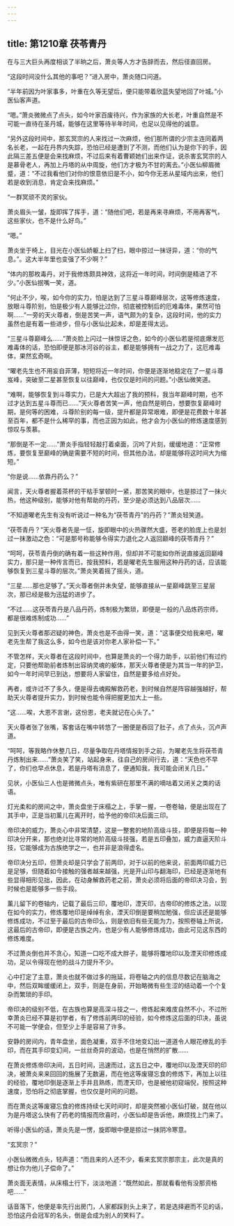 ```yaml
---
---
---
```

title: 第1210章 茯苓青丹
---



在与三大巨头再度相谈了半晌之后，萧炎等人方才告辞而去，然后径直回房。

“这段时间没什么其他的事吧？”进入房中，萧炎随口问道。

“半年前因为叶家事多，叶重在久等无望后，便只能带着欣蓝失望地回了叶城。”小医仙客声道。

“嗯。”萧炎微微点了点头，如今叶家百废待兴，作为家族的大长老，叶重自然是不可能一直待在圣丹城，能够在这里等待半年时间，也足以见得他的诚意。

“另外这段时间中，那玄冥宗的人来找过一次麻烦，他们那所谓的少宗主连同着两名长老，一起在丹界内失踪，恐怕已经是遭到了不测，而他们认为是你下的手，因此隔三差五便是会来找麻烦，不过后来有着曹颖她们出来作证，说杀害玄冥宗的人是慕骨老人，再加上丹塔的从中周旋，他们方才极为不甘的离去。”小医仙柳眉微蹙，道：“不过我看他们对你的恨意依旧是不小，如今你无恙从星域内出来，他们若是收到消息，肯定会来找麻烦。”

“一群冥顽不灵的家伙。

萧炎眉头一皱，旋即挥了挥手，道：“随他们吧，若是再来寻麻烦，不用再客气，这些家伙，也不是什么好鸟。”

“嗯。”

萧炎坐于椅上，目光在小医仙娇躯上扫了扫，眼中掠过一抹讶异，道：“你的气息。”。这大半年里也变强了不少啊？”

“体内的那枚毒丹，对于我修炼颇具神效，这将近一年时间，时间倒是精进了不少。”小医仙抿嘴一笑，道。

“何止不少，唉，如今你的实力，怕是达到了三星斗尊巅峰层次，这等修炼速度，放眼斗尊阶别，怕是极少有人能够比过你，彻底被控制后的厄难毒体，果然可怕啊……”一旁的天火尊者，倒是苦笑一声，语气颇为的复杂，这段时间，他的实力虽然也是有着一些进步，但与小医仙比起未，却是差得太远。

“三星斗尊巅峰么……”萧炎脸上闪过一抹惊讶之色，如今的小医仙若是彻底爆发厄难毒体的话，恐怕即便是那冰河谷的谷主，都是能够拥有一战之力了，这厄难毒体，果然玄奇啊。

“曜老先生也不用妄自菲薄，短短将近一年时间，你便是逐渐地稳定在了一星斗尊岌峰，突破至二星甚至恢复以往巅峰，也仅仅是时间的问题。”小医仙微笑道。

“难啊，能够恢复到斗尊实力，已是大大超出了我的预科，我当年巅峰时期，也不过才达到五星斗尊而已……”天火尊者苦笑一声，他自然是明白，想要恢复巅峰时期，是何等的困难，斗尊阶别的每一级，提升都是异常艰难，即便是花费数十年甚至百年，都不是什么稀罕的事，而也正因为如此，他才会为小医仙的修炼速度感到惊叹与羡慕。

“那倒是不一定……”萧炎手指轻轻敲打着桌面，沉吟了片刻，缓缓地道：“正常修炼，要恢复至巅峰的确是需要不短的时间，但其他办法，却是能够将这时间大为缩短。”

“你是说……依靠丹药么？”

闻言，天火尊者握着茶杯的干枯手掌顿时一紧，那苦笑的眼中，也是掠过了一抹火热，他这种级别，能够对他有帮助的丹药，至少是必须达到八品层次……

“不知道曜老先生有没有听说过一种名为“茯苓青丹”的丹药？”萧炎轻笑道。

“茯苓青丹？”天火尊者先是一怔，旋即眼中的火热骤然大盛，苍老的脸庞上也是划过一抹激动之色：“可是那号称能够令得实力退化之人返回巅峰的茯苓青丹？”

“呵呵，茯苓青丹倒的确有着一些这种作用，但却并不可能如你所说直接返回巅峰实力，那只是一种传言而已，按我预料，若是曜老先生服用这种丹药的话，应该能够恢复到三星斗尊的层次。”萧炎笑着摇了摇头，道。

“三星……那也足够了。”天火尊者倒并未失望，能够直接从一星巅峰跳至三星层次，那已经是极为迅猛的进步了。

“不过……这茯苓青丹是八品丹药，炼制极为繁琐，即便是一般的八品炼药宗师，都是很难炼制成功……”

见到天火尊者那迟疑的神色，萧炎也是不由得一笑，道：“这事便交给我来吧，曜老先生帮了我这么多，如今也是该对你老人家补偿一下。”

不管怎样，天火尊者在这段时间中，也算是萧炎的一个得力助手，以前他们有过约定，只要他帮助前者炼制出容纳灵魂的躯体，那天火尊者便是为其当一年的护卫，如今一年时间早已到达，想要将人家留住，自然是要多给点好处。

再者，或许过不了多久，便是得去魂殿解救药老，到时候自然是阵容越强越好，帮助天火尊者提升实力，到时候也能令得把握更加大上一些。

“这……唉，大恩不言谢，这份恩，老夫就记在心头了。”

天火尊者张了张嘴，客套话在嘴中转悠了一圈便是吞回了肚子，点了点头，沉卢声道。

“呵呵，等我略作休整几日，尽量争取在丹塔情报到手之前，为曜老先生将茯苓青丹炼制出来……”萧炎笑了笑，站起身来，往自己的房间行去，道：“天色也不早了，你们也早点休息，若是丹塔有消息了，便通知我，我可能会闭关几日。”

见状，小医仙三人也是微微点头，唯有紫研在那里不满的嘀咕着又闭关之类的话语。

灯光柔和的房间之中，萧炎盘坐于床榻之上，手掌一握，一卷卷轴，便是出现在了其手中，正是当初薰儿在离开时，给予他的帝印决后面三印。

帝印决的威力，萧炎心中非常清楚，这是一整套的地阶高级斗技，即便是将每一种印决分开来，那也绝对比寻常的地阶高级斗技强，若是五印叠加，威力直逼天阶斗技，它能够成为古族绝学之一，也并非是浪得虚名。

帝印决分五印，但萧炎却是只学会了前两印，对于以前的他来说，前面两印威力已是足够，但随着如今接触的强者越来越强，光是开山印与翻海印，已经是逐渐地有些显得相形见拙，因此，在动身解救药老之前，萧炎必须将后面的帝印决习会，到时候也是能够多一些手段。

薰儿留下的卷轴内，记载了最后三印，覆地印，湮天印，古帝印的修炼之法，以现在如今的实力，修炼覆地印是绰绰有余，湮天印倒是要稍加勉强，但应该还是能够修炼成功，不过至于最后的古帝印么，则是依旧有些无能为力，按照卷轴上所说，这最后的古帝印，即便是古族之内，也是少有人能够修炼成功，由此可见这东西的修炼难度。

不过萧炎倒也并不贪心，知道一口吃不成大胖子，能够将覆地印以及湮天印修炼成功，足以令得现在他的战斗力提升不少。

心中打定了主意，萧炎也就不做过多的拖延，将卷轴之内的信息尽数记在脑海之中，然后双眸缓缓闭上，双手，则是在身前，开始略微有些生涩的结动着一个个复杂而繁琐的手印。

帝印决的级别不低，在古族也算是高深斗技之一，修炼起来难庋自然不小，不过所幸萧炎已经不算是初学者，有了修炼前两印的经验，如今修炼这后面的印决，虽说不可能一学便会，但至少上手是容易了许多。

安静的房间内，青年盘坐，面色凝重，双手不住地变幻出一道道令人眼花缭乱的手印，而在其手印变幻间，一丝丝奇异的波动，也是在悄然的扩散……

在萧炎修炼帝印决间，五日时间，迅速而过，这五日之中，覆地印以及湮天印的印决，被萧炎来来回回的施展了无数遍，而在他这等废寝忘食的修炼下，再加上以往的经验，覆地印倒是逐渐上手并且熟练，而湮天印，也是被他初窥端倪，按照这种速度，恐怕将之彻底掌握，也仅仅是时间的问题。

而在萧炎这等废寝忘食的修炼持续七天时间时，却是突然被小医仙打破，就在他以为是丹塔这么快有了药老的情报而欣喜时，小医仙却是告诉他，麻烦找上门来了。

听得小医仙的话，萧炎先是一愣，旋即眼中便是掠过一抹阴冷寒意。

“玄冥宗？”

小医仙微微点头，轻声道：“而且来的人还不少，看来玄冥宗那宗主，此次是真的想让你为他儿子偿命了。”

萧炎面无表情，从床榻土行下，淡淡地道：“既然如此，那就看看他有没那资格吧……”

话音落下，他便是率先行出房门，人家都踩到头上来了，若是选择避而不见的话，恐怕这丹会冠军的名头，倒是会成为别人的笑料了。